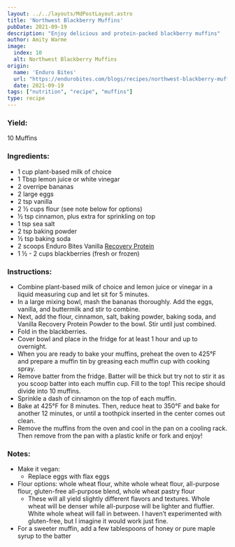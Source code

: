 ```yaml
---
layout: ../../layouts/MdPostLayout.astro
title: 'Northwest Blackberry Muffins'
pubDate: 2021-09-19
description: "Enjoy delicious and protein-packed blackberry muffins"
author: Amity Warme
image: 
  index: 10
  alt: Northwest Blackberry Muffins
origin: 
  name: 'Enduro Bites'
  url: "https://endurobites.com/blogs/recipes/northwest-blackberry-muffins"
  date: 2021-09-19
tags: ["nutrition", "recipe", "muffins"]
type: recipe
---
```

### Yield: 
10 Muffins

### Ingredients:

  * 1 cup plant-based milk of choice
  * 1 Tbsp lemon juice or white vinegar
  * 2 overripe bananas
  * 2 large eggs
  * 2 tsp vanilla
  * 2 ½ cups flour (see note below for options)
  * ½ tsp cinnamon, plus extra for sprinkling on top
  * 1 tsp sea salt
  * 2 tsp baking powder
  * ½ tsp baking soda
  * 2 scoops Enduro Bites Vanilla [Recovery Protein](https://enduro-bites.myshopify.com/products/recovery-protein-by-enduro-bites)
  * 1 ½ - 2 cups blackberries (fresh or frozen)

### Instructions:

  * Combine plant-based milk of choice and lemon juice or vinegar in a liquid measuring cup and let sit for 5 minutes. 
  * In a large mixing bowl, mash the bananas thoroughly. Add the eggs, vanilla, and buttermilk and stir to combine. 
  * Next, add the flour, cinnamon, salt, baking powder, baking soda, and Vanilla Recovery Protein Powder to the bowl. Stir until just combined. 
  * Fold in the blackberries.
  * Cover bowl and place in the fridge for at least 1 hour and up to overnight. 
  * When you are ready to bake your muffins, preheat the oven to 425°F and prepare a muffin tin by greasing each muffin cup with cooking spray.
  * Remove batter from the fridge. Batter will be thick but try not to stir it as you scoop batter into each muffin cup. Fill to the top! This recipe should divide into 10 muffins.
  * Sprinkle a dash of cinnamon on the top of each muffin.
  * Bake at 425°F for 8 minutes. Then, reduce heat to 350°F and bake for another 12 minutes, or until a toothpick inserted in the center comes out clean.
  * Remove the muffins from the oven and cool in the pan on a cooling rack. Then remove from the pan with a plastic knife or fork and enjoy!

### Notes:

  * Make it vegan: 
    - Replace eggs with flax eggs
  * Flour options: whole wheat flour, white whole wheat flour, all-purpose flour, gluten-free all-purpose blend, whole wheat pastry flour
    - These will all yield slightly different flavors and textures. Whole wheat will be denser while all-purpose will be lighter and fluffier. White whole wheat will fall in between. I haven’t experimented with gluten-free, but I imagine it would work just fine.
  * For a sweeter muffin, add a few tablespoons of honey or pure maple syrup to the batter
